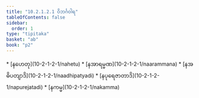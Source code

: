```yaml
---
title: "10.2.1.2.1 ဝိဘင်္ဂဝါရ"
tableOfContents: false
sidebar:
  order: 1
type: "tipitaka"
basket: "ab"
book: "p2"
---
```



<DynamicBreadcrumb />



<TableOfContents book="p2" section="10.2.1.2.1">
* [နဟေတု](10-2-1-2-1/nahetu)
* [နအာရမ္မဏ](10-2-1-2-1/naarammana)
* [နအဓိပတျာဒိ](10-2-1-2-1/naadhipatyadi)
* [နပုရေဇာတာဒိ](10-2-1-2-1/napurejatadi)
* [နကမ္မ](10-2-1-2-1/nakamma)
</TableOfContents>